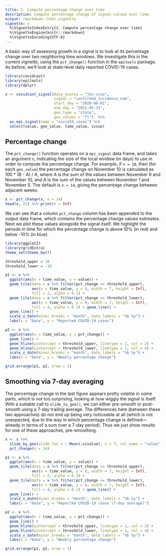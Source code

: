 ```yaml
---
title: 2. Compute percentage change over time
description: Compute percentage change of signal values over time.
output: rmarkdown::html_vignette
vignette: >
  %\VignetteIndexEntry{2. Compute percentage change over time}
  %\VignetteEngine{knitr::rmarkdown}
  %\VignetteEncoding{UTF-8}
---
```


A basic way of assessing growth in a signal is to look at its percentage change
over two neighboring time windows. We investigate this in the current vignette,
using the `pct_change()` function in the `epitools` package. As before, we'll 
look at state-level daily reported COVID-19 cases.

```r
library(covidcast)
library(epitools)
library(dplyr)

x <- covidcast_signal(data_source = "jhu-csse", 
                      signal = "confirmed_incidence_num",
                      start_day = "2020-06-01", 
                      end_day = "2021-05-31",
                      geo_type = "state", 
                      geo_values = "fl")  %>%
  as.epi_signal(name = "covid19_cases") %>%
  select(value, geo_value, time_value, issue)
```

## Percentage change

The `pct_change()` function operates on a `epi_signal` data frame, and takes an 
argument `n`, indicating the size of the local window (in days) to use in order
to compute the percentage change. For example, if `n = 10`, then (for each 
`geo_value`) the percentage change on November 10 is calculated as 
100 * (B - A) / A, where A is the sum of the values between November 6 and 
November 10, and A is the sum of the values between November 1 and November 5. 
The default is `n = 14`, giving the percentage change between adjacent weeks.

```r
x <- pct_change(x, n = 14)
head(x, 21) %>% print(n = Inf)
```

We can see that a column `pct_change` column has been appended to the output 
data frame, which contains the percentage change values estimates. Next we plot 
these values alongside the signal itself. We highlight the periods in time for
which the percentage change is above 10% (in red) and below -10% (in blue).

```r
library(ggplot2)
library(gridExtra)
theme_set(theme_bw())

threshold_upper = 10
threshold_lower = -10

p1 <- x %>% 
  ggplot(aes(x = time_value, y = value)) + 
  geom_tile(data = x %>% filter(pct_change >= threshold_upper),
            aes(x = time_value, y = 0, width = 7, height = Inf), 
            fill = 2, alpha = 0.1) + 
  geom_tile(data = x %>% filter(pct_change <= threshold_lower),
            aes(x = time_value, y = 0, width = 7, height = Inf), 
            fill = 4, alpha = 0.1) + geom_line() + 
  geom_line() + 
  scale_x_date(minor_breaks = "month", date_labels = "%b %y") +
  labs(x = "Date", y = "Reported COVID-19 cases")

p2 <- x %>% 
  ggplot(aes(x = time_value, y = pct_change)) + 
  geom_line() + 
  geom_hline(yintercept = threshold_upper, linetype = 2, col = 2) +
  geom_hline(yintercept = threshold_lower, linetype = 2, col = 4) +
  scale_x_date(minor_breaks = "month", date_labels = "%b %y") +
  labs(x = "Date", y = "Weekly percentage change") 

grid.arrange(p1, p2, nrow = 1)
```

## Smoothing via 7-day averaging

The percentage change in the last figure appears pretty volatile in some parts, 
which is not too surprising, looking at how wiggly the signal is itself. With a
suitable call to `slide_to_geo()`, we can either pre-smooth or post-smooth using
a 7-day trailing average. The differences here (between these two approaches) do 
not end up being very noticeable at all (which is not unexpected, due to the way
in which percentage change is defined---already in terms of a sum over a 7-day 
period). Thus we just show results for one of these approaches, pre-smoothing.

```r
x <- x %>%
  slide_by_geo(slide_fun = ~ Mean(.x$value), n = 7, col_name = "value") %>%
  pct_change(n = 14)

p1 <- x %>% 
  ggplot(aes(x = time_value, y = value)) + 
  geom_tile(data = x %>% filter(pct_change >= threshold_upper),
            aes(x = time_value, y = 0, width = 7, height = Inf), 
            fill = 2, alpha = 0.1) + 
  geom_tile(data = x %>% filter(pct_change <= threshold_lower),
            aes(x = time_value, y = 0, width = 7, height = Inf), 
            fill = 4, alpha = 0.1) + geom_line() + 
  geom_line() + 
  scale_x_date(minor_breaks = "month", date_labels = "%b %y") +
  labs(x = "Date", y = "Reported COVID-19 cases (7-day average)")

p2 <- x %>% 
  ggplot(aes(x = time_value, y = pct_change)) + 
  geom_line() + 
  geom_hline(yintercept = threshold_upper, linetype = 2, col = 2) +
  geom_hline(yintercept = threshold_lower, linetype = 2, col = 4) +
  scale_x_date(minor_breaks = "month", date_labels = "%b %y") +
  labs(x = "Date", y = "Weekly percentage change") 

grid.arrange(p1, p2, nrow = 1)
```